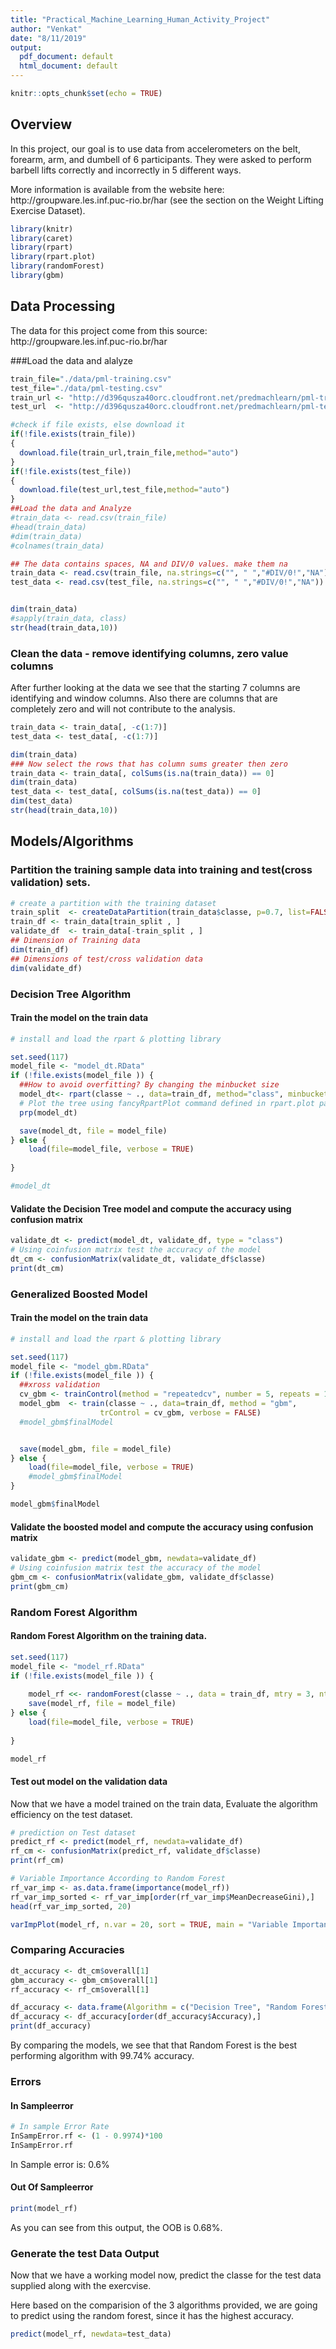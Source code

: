 ```yaml
---
title: "Practical_Machine_Learning_Human_Activity_Project"
author: "Venkat"
date: "8/11/2019"
output:
  pdf_document: default
  html_document: default
---
```


```r
knitr::opts_chunk$set(echo = TRUE)
```

## Overview

In this project, our goal is to use data from accelerometers on the belt, forearm, arm, 
and dumbell of 6 participants. 
They were asked to perform barbell lifts correctly and incorrectly in 5 different ways. 

More information is available from the website here: http://groupware.les.inf.puc-rio.br/har 
(see the section on the Weight Lifting Exercise Dataset).

```r
library(knitr)
library(caret)
library(rpart)
library(rpart.plot)
library(randomForest)
library(gbm)
```

## Data Processing

The data for this project come from this source: http://groupware.les.inf.puc-rio.br/har

###Load the data and alalyze
```r
train_file="./data/pml-training.csv"
test_file="./data/pml-testing.csv"
train_url <- "http://d396qusza40orc.cloudfront.net/predmachlearn/pml-training.csv"
test_url  <- "http://d396qusza40orc.cloudfront.net/predmachlearn/pml-testing.csv"

#check if file exists, else download it
if(!file.exists(train_file))
{
  download.file(train_url,train_file,method="auto")
}
if(!file.exists(test_file))
{
  download.file(test_url,test_file,method="auto")
}
##Load the data and Analyze
#train_data <- read.csv(train_file)
#head(train_data)
#dim(train_data)
#colnames(train_data)

## The data contains spaces, NA and DIV/0 values. make them na
train_data <- read.csv(train_file, na.strings=c("", " ","#DIV/0!","NA"))
test_data <- read.csv(test_file, na.strings=c("", " ","#DIV/0!","NA"))


dim(train_data)
#sapply(train_data, class)
str(head(train_data,10))
```

### Clean the data - remove identifying columns, zero value columns
After further looking at the data we see that the starting 7 columns are 
identifying and window columns. 
Also there are columns that are completely zero and will not contribute 
to the analysis. 

```r
train_data <- train_data[, -c(1:7)]
test_data <- test_data[, -c(1:7)]

dim(train_data)
### Now select the rows that has column sums greater then zero
train_data <- train_data[, colSums(is.na(train_data)) == 0]
dim(train_data)
test_data <- test_data[, colSums(is.na(test_data)) == 0]
dim(test_data)
str(head(train_data,10))
```

## Models/Algorithms

### Partition the training sample data into training and test(cross validation) sets.

```r
# create a partition with the training dataset 
train_split  <- createDataPartition(train_data$classe, p=0.7, list=FALSE)
train_df <- train_data[train_split , ]
validate_df  <- train_data[-train_split , ]
## Dimension of Training data
dim(train_df)
## Dimensions of test/cross validation data
dim(validate_df)
```

### Decision Tree Algorithm
#### Train the model on the train data 
```r
# install and load the rpart & plotting library

set.seed(117)
model_file <- "model_dt.RData"
if (!file.exists(model_file )) {
  ##How to avoid overfitting? By changing the minbucket size
  model_dt<- rpart(classe ~ ., data=train_df, method="class", minbucket=50)
  # Plot the tree using fancyRpartPlot command defined in rpart.plot package
  prp(model_dt)

  save(model_dt, file = model_file)
} else {
    load(file=model_file, verbose = TRUE)
  
}

#model_dt
```

#### Validate the Decision Tree model and compute the accuracy using confusion matrix
```r
validate_dt <- predict(model_dt, validate_df, type = "class")
# Using coinfusion matrix test the accuracy of the model
dt_cm <- confusionMatrix(validate_dt, validate_df$classe)
print(dt_cm)
```

### Generalized Boosted Model
#### Train the model on the train data 
```r
# install and load the rpart & plotting library

set.seed(117)
model_file <- "model_gbm.RData"
if (!file.exists(model_file )) {
  ##xross validation
  cv_gbm <- trainControl(method = "repeatedcv", number = 5, repeats = 1)
  model_gbm  <- train(classe ~ ., data=train_df, method = "gbm",
                    trControl = cv_gbm, verbose = FALSE)
  #model_gbm$finalModel


  save(model_gbm, file = model_file)
} else {
    load(file=model_file, verbose = TRUE)
    #model_gbm$finalModel
}

model_gbm$finalModel
```

#### Validate the boosted model and compute the accuracy using confusion matrix
```r
validate_gbm <- predict(model_gbm, newdata=validate_df)
# Using coinfusion matrix test the accuracy of the model
gbm_cm <- confusionMatrix(validate_gbm, validate_df$classe)
print(gbm_cm)
```

### Random Forest Algorithm
#### Random Forest Algorithm on the training data.

```r
set.seed(117)
model_file <- "model_rf.RData"
if (!file.exists(model_file )) {
  
    model_rf <<- randomForest(classe ~ ., data = train_df, mtry = 3, ntree = 150, do.trace = 25, cv.fold = 13)
    save(model_rf, file = model_file)
} else {
    load(file=model_file, verbose = TRUE)
  
}

model_rf
```



#### Test out model on the validation data
Now that we have a model trained on the train data, Evaluate the algorithm 
efficiency on the test dataset.

```r
# prediction on Test dataset
predict_rf <- predict(model_rf, newdata=validate_df)
rf_cm <- confusionMatrix(predict_rf, validate_df$classe)
print(rf_cm)

```
```r

# Variable Importance According to Random Forest
rf_var_imp <- as.data.frame(importance(model_rf))
rf_var_imp_sorted <- rf_var_imp[order(rf_var_imp$MeanDecreaseGini),]
head(rf_var_imp_sorted, 20)

varImpPlot(model_rf, n.var = 20, sort = TRUE, main = "Variable Importance", lcolor = "navyblue", bg = "orange")
```

### Comparing Accuracies
```r

dt_accuracy <- dt_cm$overall[1]
gbm_accuracy <- gbm_cm$overall[1]
rf_accuracy <- rf_cm$overall[1]

df_accuracy <- data.frame(Algorithm = c("Decision Tree", "Random Forest", "Gradiant Boost Model"), Index = c("dt", "rf", "gbm"), Accuracy = c(dt_accuracy, rf_accuracy, gbm_accuracy))
df_accuracy <- df_accuracy[order(df_accuracy$Accuracy),]
print(df_accuracy)
```
By comparing the models, we see that that Random Forest is the best performing algorithm with 99.74% accuracy.

### Errors


#### In Sampleerror
```r
# In sample Error Rate
InSampError.rf <- (1 - 0.9974)*100
InSampError.rf
```
In Sample error is: 0.6%

#### Out Of Sampleerror
```r
print(model_rf)
```
As you can see from this output, the OOB is 0.68%.


### Generate the test Data Output
Now that we have a working model now, predict the classe for the test data 
supplied along with the exercvise.

Here based on the comparision of the 3 algorithms provided, we are going to 
predict using the random forest, since it has the highest accuracy.
```r
predict(model_rf, newdata=test_data)
```